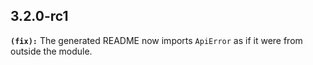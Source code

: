 ## 3.2.0-rc1
**`(fix):`** The generated README now imports `ApiError` as if it were from outside the module.


